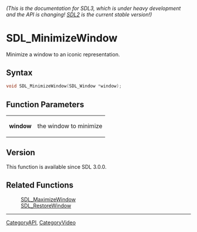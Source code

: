 ====== (This is the documentation for SDL3, which is under heavy development and the API is changing! [https://wiki.libsdl.org/ SDL2] is the current stable version!) ======
= SDL_MinimizeWindow =

Minimize a window to an iconic representation.

== Syntax ==

<syntaxhighlight lang='c'>
void SDL_MinimizeWindow(SDL_Window *window);
</syntaxhighlight>

== Function Parameters ==

{|
|'''window'''
|the window to minimize
|}

== Version ==

This function is available since SDL 3.0.0.

== Related Functions ==

:[[SDL_MaximizeWindow]]
:[[SDL_RestoreWindow]]

----
[[CategoryAPI]], [[CategoryVideo]]


